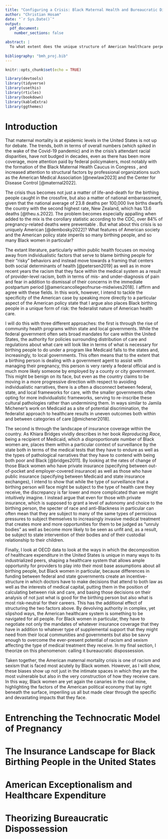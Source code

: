 ```yaml
---
title: "Configuring a Crisis: Black Maternal Health and Bureaucratic Dispossession"
author: "Christian Hosam"
date: "`r Sys.Date()`"
output: 
  pdf_document:
    number_sections: false

abstract: |
  To what extent does the unique structure of American healthcare perpetuate racial disparities in maternal mortality and morbidity rates? Maternal mortality in the United States is often configured as a crisis given the disproportionate number of maternal deaths in comparison to other advanced industrial countries. Much of the recent research and advocacy on combatting these disparities have focused on moving from individual frameworks of blame to centering stories of either provider-level implicit bias and/or racism as well as social determinants of health. One avenue that has been relatively unexplored is the structure of the American healthcare system, particularly the uniquely high proportion of healthcare functionality that is devolved to states and localities. Here, I look at the three counties within the state of Maryland with the highest concentration of Black residents to show how the types of health-care initiatives located at the county level focus on nudging birthing people into better outcomes in spite of medical and sociological literature showing that these interventions are misapplied.
  
bibliography: "bmh_proj.bib"
---
```


```r
knitr::opts_chunk$set(echo = TRUE)
```

```r
library(devtools)
library(tidyverse)
library(usethis)
library(rticles)
library(bookdown)
library(kableExtra)
library(ggthemes)
```

# Introduction

That maternal mortality is at epidemic levels in the United States is not up for debate. The trends, both in terms of overall numbers (which spiked in the wake of the Covid-19 pandemic) and in the crisis's attendant racial disparities, have not budged in decades, even as there has been more coverage, more attention paid by federal policymakers, most notably with the formation of the Black Maternal Health Caucus in Congress , and increased attention to structural factors by professional organizations such as the American Medical Association [@newlaw2023] and the Center for Disease Control [@maternal2022].

The crisis thus becomes not just a matter of life-and-death for the birthing people caught in the crossfire, but also a matter of national embarrassment, given that the national average of 23.8 deaths per 100,000 live births dwarfs the country with the second highest rate, New Zealand, which has 13.6 deaths [@theu.s.2022]. The problem becomes especially appalling when added to the mix is the corollary statistic according to the CDC, over 84% of pregnancy-related deaths were preventable . But what about this crisis is so uniquely American [@dembosky2022]? What features of American society and the American policy state imperils so many birthing people, and so many Black women in particular?

The extant literature, particularly within public health focuses on moving away from individualistic factors that serve to blame birthing people for their "risky" behaviors and instead move towards a framing that centers both social determinants of health [@petersen2019] as well as in more recent years the racism that they face within the medical system as a result of provider-level racism, both in terms of mis- and under-diagnosis of pain and fear in addition to dismissal of their concerns in the immediate postpartum period [@americancollegeofnurse-midwives2018]. I affirm and agree with these fields. In this work, however, I intend to tackle the specificity of the American case by speaking more directly to a particular aspect of the American policy state that I argue also places Black birthing people in a unique form of risk: the federalist nature of American health care.

I will do this with three different approaches: the first is through the rise of community health programs within state and local governments. While the federal government often sets broad mandates for care within the United States, the authority for policies surrounding distribution of care and regulations about what care will look like in terms of what is necessary for birthing people to do under a program like Medicaid falls to the states and, increasingly, to local governments. This often means that to the extent that a birthing person is dealing with a government agent to assist with managing their pregnancy, this person is very rarely a federal official and is much more likely someone by employed by a county or city government. This might be benign on its face, but even as the country claims to be moving in a more progressive direction with respect to avoiding individualistic narratives, there is a often a disconnect between federal, state, and local frameworks for care, with the smaller governments often opting for more individualistic frameworks, serving to re-inscribe these cultural pathologies rather than undermining them. In ways similar to Jamila Michener's work on Medicaid as a site of potential discrimination, the federalist approach to healthcare results in uneven outcomes both within and between categories of care [@michener2018].

The second is through the landscape of insurance coverage within the country. As Khiara Bridges vividly describes in her book *Reproducing Race,* being a recipient of Medicaid, which a disproportionate number of Black women are, places them within a particular context of surveillance by the state both in terms of the medical tests that they have to endure as well as the types of pathological narratives that they have to contend with being both poor and Black [@bridges2011]. By looking at the rates of change of those Black women who have private insurance (specifying between out-of-pocket and employer-covered insurance) as well as those who have public insurance (specifying between Medicaid and state insurance exchanges), I intend to show that while the type of surveillance that a birthing person will face might be subject to the type of health care they receive, the discrepancy is far lower and more complicated than we might intuitively imagine. I instead argue that even for those with private insurance, which is supposed to grant a level of autonomy and choice to the birthing person, the specter of race and anti-Blackness in particular can often mean that they are subject to many of the same types of pernicious pressures to subject themselves to increasingly invasive medical treatment that creates more and more opportunities for them to be judged as "unruly bodies" as well as become more likely to be seen as unfit and, as a result, be subject to state intervention of their bodies and of their custodial relationship to their children.

Finally, I look at OECD data to look at the ways in which the decomposition of healthcare expenditure in the United States is unique in many ways to its industrialized peers, shaping a healthcare system that allows ample opportunity for providers to play into their most base assumptions about all birthing people, but Black women in particular, because differences in funding between federal and state governments create an incentive-structure in which doctors have to make decisions that attend to both law as well as the interests of medical capital, putting them in the position of calculating between risk and care, and basing those decisions on their analysis of not just what is good for the birthing person but also what is most risk-neutral for their careers. This has the additional effect of structuring the two factors above. By devolving authority in complex, yet slipshod ways, the American healthcare system is something to be navigated for all people. For Black women in particular, they have to negotiate not only the mandates of whatever insurance coverage that they have in addition to whatever type of supplemental support that they might need from their local communities and governments but also be savvy enough to overcome the ever-present potential of racism and sexism affecting the type of medical treatment they receive. In my final section, I theorize on this phenomenon: calling it bureaucratic dispossession.

Taken together, the American maternal mortality crisis is one of racism and sexism that is faced most acutely by Black women. However, as I will show, these biases show up not just in the intimate spaces in which they are the most vulnerable but also in the very construction of how they receive care. In this way, Black women are yet again the canaries in the coal mine, highlighting the factors of the American political economy that lay right beneath the surface, imperiling us all but made clear through the specific and devastating impacts that they face.

# Entrenching the Technocratic Model of Pregnancy

# The Insurance Landscape for Black Birthing People in the United States

# American Exceptionalism and Healthcare Expenditure

# Theorizing Bureaucratic Dispossession
